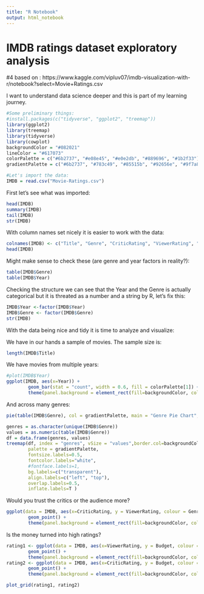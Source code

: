 ```yaml
---
title: "R Notebook"
output: html_notebook
---
```


# IMDB ratings dataset exploratory analysis

#4 based on : https://www.kaggle.com/vipluv07/imdb-visualization-with-r/notebook?select=Movie+Ratings.csv

I want to understand data science deeper and this is part of my learning journey.


```r
#Some preliminary things:
#install.packages(c("tidyverse", "ggplot2", "treemap"))
library(ggplot2)
library(treemap)
library(tidyverse)
library(cowplot)
backgroundColor = "#082021"
lineColor = "#617073"
colorPalette = c("#6b2737", "#e08e45", "#e0e2db", "#889696", "#1b2f33")
gradientPalette = c("#6b2737", "#783c49", "#85515b", "#92656e", "#9f7a80", "#ac8f92", "#b9a4a4", "#c6b8b7", "#d3cdc9", "#e0e2db")
```





```r

#Let's import the data:
IMDB = read.csv("Movie-Ratings.csv")

```

First let's see what was imported:

```r
head(IMDB)
summary(IMDB)
tail(IMDB)
str(IMDB)
```

With column names set nicely it is easier to work with the data:

```r
colnames(IMDB) <- c("Title", "Genre", "CriticRating", "ViewerRating", "Budget", "Year")
head(IMDB)
```

Might make sense to check these (are genre and year factors in reality?):

```r
table(IMDB$Genre)
table(IMDB$Year)
```

Checking the structure we can see that the Year and the Genre is actually categorical but it is threated as a number and a string by R, let's fix this:

```r
IMDB$Year <-factor(IMDB$Year)
IMDB$Genre <- factor(IMDB$Genre)
str(IMDB)
```

With the data being nice and tidy it is time to analyze and visualize:

We have in our hands a sample of movies. The sample size is:

```r
length(IMDB$Title)
```

We have movies from multiple years:

```r
#plot(IMDB$Year)
ggplot(IMDB, aes(x=Year)) + 
        geom_bar(stat = "count", width = 0.6, fill = colorPalette[1]) + 
        theme(panel.background = element_rect(fill=backgroundColor, colour = lineColor))


```
And across many genres: 
```r
pie(table(IMDB$Genre), col = gradientPalette, main = "Genre Pie Chart", border = "white")

genres = as.character(unique(IMDB$Genre))
values = as.numeric(table(IMDB$Genre))
df = data.frame(genres, values)
treemap(df, index = "genres", vSize = "values",border.col=backgroundColor, border.lwds=1, title="Genre distributtion", 
        palette = gradientPalette, 
        fontsize.labels=0.5,
        fontcolor.labels="white",
        #fontface.labels=1,            
        bg.labels=c("transparent"),              
        align.labels=c("left", "top"),                                  
        overlap.labels=0.5,
        inflate.labels=T )


```

Would you trust the critics or the audience more? 

```r
ggplot(data = IMDB, aes(x=CriticRating, y = ViewerRating, colour = Genre, size = Budget)) + 
        geom_point() + 
        theme(panel.background = element_rect(fill=backgroundColor, colour = lineColor))

```

Is the money turned into high ratings? 

```r
rating1 <- ggplot(data = IMDB, aes(x=ViewerRating, y = Budget, colour = Genre)) + 
        geom_point() + 
        theme(panel.background = element_rect(fill=backgroundColor, colour = lineColor), legend.position = "none")
rating2 <- ggplot(data = IMDB, aes(x=CriticRating, y = Budget, colour = Genre)) + 
        geom_point() + 
        theme(panel.background = element_rect(fill=backgroundColor, colour = lineColor), legend.position = "none", axis.text.y = element_blank(), axis.title.y = element_blank())

plot_grid(rating1, rating2)
```

